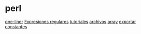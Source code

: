 = perl =
{{https://metacpan.org/pod/distribution/POD2-ES/lib/POD2/ES/perlcheat.pod|perlcheat}}
{{https://metacpan.org/pod/distribution/POD2-ES/lib/POD2/ES/perlop.pod|Operadores perl}}
[[one-liner]]
[[Expresiones regulares]]
[[tutoriales]]
[[archivos]]
[[array]]
[[exportar constantes]]
